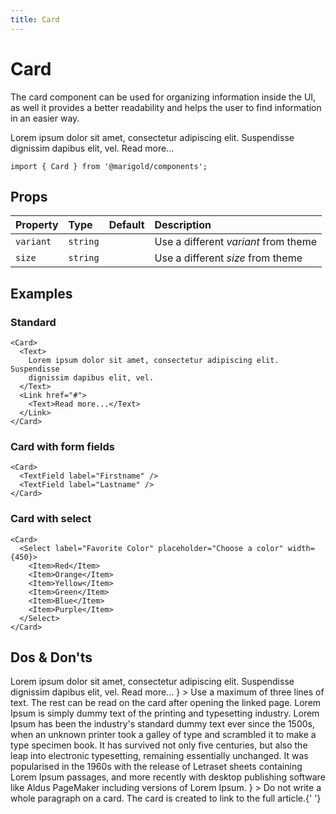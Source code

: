 ```yaml
---
title: Card
---
```



# Card

The card component can be used for organizing information inside the UI, as well it provides a better readability and helps the user to find information in an easier way.

<MarigoldTheme>
  <Card>
    <Text>
      Lorem ipsum dolor sit amet, consectetur adipiscing elit. Suspendisse
      dignissim dapibus elit, vel.
    </Text>
    <Link href="#">
      <Text>Read more...</Text>
    </Link>
  </Card>
</MarigoldTheme>

```tsx onlyCode
import { Card } from '@marigold/components';
```

## Props

| Property  | Type     | Default | Description                          |
| :-------- | :------- | :------ | :----------------------------------- |
| `variant` | `string` |         | Use a different _variant_ from theme |
| `size`    | `string` |         | Use a different _size_ from theme    |

## Examples

### Standard

```tsx expandCode
<Card>
  <Text>
    Lorem ipsum dolor sit amet, consectetur adipiscing elit. Suspendisse
    dignissim dapibus elit, vel.
  </Text>
  <Link href="#">
    <Text>Read more...</Text>
  </Link>
</Card>
```

### Card with form fields

```tsx
<Card>
  <TextField label="Firstname" />
  <TextField label="Lastname" />
</Card>
```

### Card with select

```tsx
<Card>
  <Select label="Favorite Color" placeholder="Choose a color" width={450}>
    <Item>Red</Item>
    <Item>Orange</Item>
    <Item>Yellow</Item>
    <Item>Green</Item>
    <Item>Blue</Item>
    <Item>Purple</Item>
  </Select>
</Card>
```

## Dos & Don'ts

<Stack space="small">
  <Box
    display="grid"
    css={{
      gridGap: 'small',
      gridTemplateColumns: 'repeat(auto-fit, minmax(min(500px, 100%), 1fr))',
    }}
  >
    <DoAndDont
      preview={
        <Card>
          <Text>
            Lorem ipsum dolor sit amet, consectetur adipiscing elit. Suspendisse
            dignissim dapibus elit, vel.
          </Text>
          <Link href="#">
            <Text>Read more...</Text>
          </Link>
        </Card>
      }
    >
      Use a maximum of three lines of text. The rest can be read on the card
      after opening the linked page.
    </DoAndDont>
    <DoAndDont
      dont
      preview={
        <Card>
          <Text>
            Lorem Ipsum is simply dummy text of the printing and typesetting
            industry. Lorem Ipsum has been the industry's standard dummy text
            ever since the 1500s, when an unknown printer took a galley of type
            and scrambled it to make a type specimen book. It has survived not
            only five centuries, but also the leap into electronic typesetting,
            remaining essentially unchanged. It was popularised in the 1960s
            with the release of Letraset sheets containing Lorem Ipsum passages,
            and more recently with desktop publishing software like Aldus
            PageMaker including versions of Lorem Ipsum.
          </Text>
        </Card>
      }
    >
      Do not write a whole paragraph on a card. The card is created to link to
      the full article.{' '}
    </DoAndDont>
  </Box>
</Stack>

